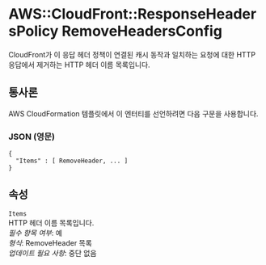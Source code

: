 # AWS::CloudFront::ResponseHeadersPolicy RemoveHeadersConfig

CloudFront가 이 응답 헤더 정책이 연결된 캐시 동작과 일치하는 요청에 대한 HTTP 응답에서 제거하는 HTTP 헤더 이름 목록입니다.

## 통사론

AWS CloudFormation 템플릿에서 이 엔터티를 선언하려면 다음 구문을 사용합니다.

### JSON (영문)

```
{
  "Items" : [ RemoveHeader, ... ]
}
```

## 속성

`Items`  
HTTP 헤더 이름 목록입니다.  
_필수 항목 여부_: 예  
_형식_: RemoveHeader 목록  
_업데이트 필요 사항_: 중단 없음
